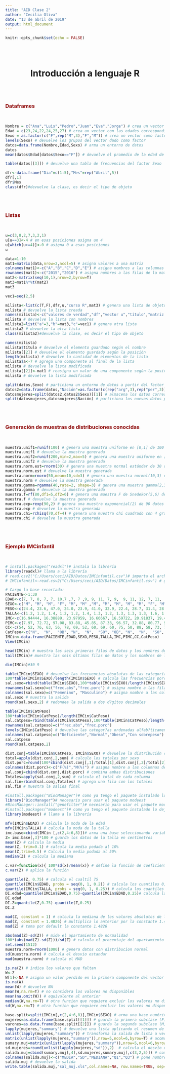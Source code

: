 ```yaml
---
title: "AID Clase 2"
author: "Cecilia Oliva"
date: "13 de abril de 2019"
output: html_document
---
```


```r
knitr::opts_chunk$set(echo = FALSE)
```

<br>
<br>

<center> <h1>Introducción a lenguaje R</h1> </center> 
<br>
<br>

### <span style="color:darkred">Dataframes</span>
<br>
```r


Nombre = c("Ana","Luis","Pedro","Juan","Eva","Jorge") # crea un vector con los nombres
Edad = c(23,24,22,24,25,27) # crea un vector con las edades correspondientes 
Sexo = as.factor(c("F",rep("M",3),"F","M")) # crea un vector como factor con el sexo correspondiente 
levels(Sexo) # devuelve los grupos del vector dado como factor
datos=data.frame(Nombre,Edad,Sexo) # arma un entorno de datos
datos 
mean(datos$Edad[datos$Sexo=="F"]) # devuelve el promedio de la edad de las mujeres

table(datos[[3]]) # devuelve una tabla de frecuencias del factor Sexo

dfr<-data.frame("Dia"=c(1:5),"Mes"=rep("Abril",5))
dfr[,1]
dfr$Mes
class(dfr)#devuelve la clase, es decir el tipo de objeto

```
<br>
<br>

### <span style="color:darkred">Listas</span>
<br>
```r

u=c(3,8,2,7,3,2,1)
u[u==3]<-4 # en esas posiciones asigna un 4   
u[which(u>=4)]<-0 # asigna 0 a esas posiciones
u

data=1:10
mat1=matrix(data,nrow=2,ncol=5) # asigna valores a una matriz
colnames(mat1)<-c("A","B","C","D","E") # asigna nombres a las columnas de la matriz
rownames(mat1)<-c("2015","2016") # asigna nombres a las filas de la matriz
mat2<-matrix(seq(10,1),nrow=2,byrow=T)
mat3=mat1%*%t(mat2)
mat3

vec1=seq(2,5)

milista<-list(c(T,F),dfr,u,"curso R",mat3) # genera una lista de objetos
milista # devuelve la lista creada
names(milista)<-c("valores de verdad","df","vector u","título","matriz 3") # asigna nombres a los elementos de la lista
milista # devuelve la lista con nombres 
milista2=list("a"=3,"b"=mat3,"c"=vec1) # genera otra lista
milista2 # devuelve la otra lista
class(milista2)#devuelve la clase, es decir el tipo de objeto

names(milista)
milista$título # devuelve el elemento guardado según el nombre
milista[[2]] # devuelve el elemento guardado según la posición
length(milista) # devuelve la cantidad de elementos de la lista
milista$a<-7 # agrega una componente al final de la lista
milista # devuelve la lista modificada
milista[[2]]<-mat1 # reasigna un valor de una componente según la posición
milista # devuelve la lista modificada

split(datos,Sexo) # particiona un entorno de datos a partir del factor Sexo
datos2=data.frame(datos,"Nación"=as.factor(c(rep("arg",3),rep("per",3)))) # agrega información al entorno de datos
datosmujeres=split(datos2,datos2$Sexo)[[1]] # almacena los datos correspondientes a la partición por mujeres
split(datosmujeres,datosmujeres$Nación) # particiona los nuevos datos por el factor Nación; es decir, se ha particionado un dataframe por dos factores

```
<br>
<br>

### <span style="color:darkred">Generación de muestras de distribuciones conocidas</span>
<br>
```r

muestra.unif1=runif(100) # genera una muestra uniforme en [0,1] de 100 datos
muestra.unif1 # devuelve la muestra generada
muestra.unif2=runif(200,min=2,max=5) # genera una muestra uniforme en [2,5] de 200 datos
muestra.unif2 # devuelve la muestra generada
muestra.norm.est=rnorm(30) # genera una muestra normal estándar de 30 datos
muestra.norm.est # devuelve la muestra generada
muestra.norm=rnorm(50,mean=10,sd=3) # genera una muestra normal(10,3) de 50 datos
muestra.norm # devuelve la muestra generada
muestra.gamma=rgamma(40,rate=2, shape=3) # genera una muestra gamma(2,3) de 40 datos
muestra.gamma # devuelve la muestra generada
muestra.f=rf(80,df1=5,df2=6) # genera una muestra F de Snedekor(5,6) de 80 datos
muestra.f # devuelve la muestra generada
muestra.exp=rexp(90,2) # genera una muestra exponencial(2) de 90 datos
muestra.exp # devuelve la muestra generada
muestra.chi=rchisq(70,df=4) # genera una muestra chi cuadrado con 4 grados de libertad de 70 datos
muestra.chi # devuelve la muestra generada

```
<br>
<br>

### <span style="color:darkred">Ejemplo IMCinfantil</span>
<br>
```r
# install.packages("readxl")# instala la librería
library(readxl)# llama a la librería
# read.csv2("C:/Users/ceci/AID/Datos/IMCinfantil.csv")# importa el archivo con la base de datos
# IMCinfantil<-read.csv2("C:/Users/ceci/AID/Datos/IMCinfantil.csv") # guarda la base de datos bajo un nombre

# Cargo la base recortada:
PACIENTE<-1:30
EDAD<-c(7, 7, 8, 7, 7, 10,7 ,7, 7 ,9, 9, 11, 7, 9,  9, 11, 12, 7, 11,  6,  8,  8,  7, 10,  7,  8, 10,  7,  9, 10)
SEXO<-c("M", "M", "M", "F", "M", "M" ,"M", "M", "M", "M", "M", "F", "M" ,"M" ,"F" ,"M", "M" ,"M" ,"M" ,"F" ,"F" ,"F", "F","F", "M" ,"M" ,"F", "F" ,"F" ,"M")  
PESO<-c(24.4, 23.6, 47.0, 24.0, 23.9, 41.0, 32.9, 22.4, 28.7, 31.4, 28.9, 51.2, 26.2, 58.5, 23.7, 25.5, 49.7, 39.6,42.5, 21.6, 38.0, 26.6, 20.4, 23.7, 21.4, 45.7, 51.3, 28.0, 26.9, 43.9)
TALLA<-c(1.2, 1.2, 1.4, 1.2, 1.2, 1.4, 1.3, 1.2, 1.3, 1.3, 1.3, 1.6, 1.3, 1.5, 1.3, 1.3, 1.7, 1.3, 1.5, 1.2, 1.3, 1.2, 1.2,1.3, 1.2, 1.4, 1.5, 1.3, 1.3, 1.5)
IMC<-c(16.94444, 16.38889, 23.97959, 16.66667, 16.59722, 20.91837, 19.46746, 15.55556, 16.98225, 18.57988,17.10059, 20.00000, 15.50296, 26.00000, 14.02367, 15.08876, 17.19723, 23.43195, 18.88889, 15.00000,22.48521, 18.47222, 14.16667, 14.02367, 14.86111, 23.31633, 22.80000, 16.56805, 15.91716, 19.51111)
PIMC<-c(7.97, 72.72, 97.08, 83.88, 45.85, 87.33, 96.57, 32.88, 80.77, 92.72, 55.54, 77.77, 70.70, 98.69,  3.25,2.07, 38.08, 98.75, 80.60, 39.97, 96.07, 71.06,  3.44,  2.02, 56.86, 98.99, 90.84, 57.50, 44.77, 84.89)
CC<-c(54, 52, 76, 63, 56, 78, 69, 52, 60, 69, 60, 75, 50, 88, 58, 73, 75, 76, 72, 52, 76, 54, 52, 56, 56, 78, 76, 57, 57, 76)
CatPeso<-c("N",  "N",  "OB", "N",  "N",  "SO", "OB", "N",  "N",  "SO", "N",  "N",  "N",  "OB", "D",  "D",  "N",  "OB","N" , "N",  "OB", "N",  "D",  "D",  "N",  "OB", "SO", "N",  "N",  "N" )
IMCin<-data.frame(PACIENTE,EDAD,SEXO,PESO,TALLA,IMC,PIMC,CC,CatPeso)
View(IMCin)

head(IMCin) # muestra las seis primeras filas de datos y los nombres de las columnas
tail(IMCin)# muestra las seis últimas filas de datos y los nombres de las columnas

dim(IMCin)#30 9

table(IMCin$SEXO) # devuelve las frecuencias absolutas de las categorías de la variable
100*table(IMCin$SEXO)/length(IMCin$SEXO) # calcula las frecuencias porcentuales
sal.sexo=rbind(table(IMCin$SEXO),100*table(IMCin$SEXO)/length(IMCin$SEXO)) # combina las dos frecuencias en una salida
rownames(sal.sexo)=c("frec.abs","frec.porc") # asigna nombre a las filas de la salida
colnames(sal.sexo)=c("Femenino", "Masculino") # asigna nombre a las columnas de la salida
sal.sexo # muestra la salida
round(sal.sexo,2) # redondea la salida a dos d?gitos decimales

table(IMCin$CatPeso)
100*table(IMCin$CatPeso)/length(IMCin$CatPeso)
sal.catpeso=rbind(table(IMCin$CatPeso),100*table(IMCin$CatPeso)/length(IMCin$CatPeso))
rownames(sal.catpeso)=c("frec.abs","frec.porc")
levels(IMCin$CatPeso) # devuelve las categor?as ordenadas alfab?ticamente
colnames(sal.catpeso)=c("Deficiente","Normal","Obeso","Con sobrepeso")
sal.catpeso 
round(sal.catpeso,2)

dist.conj=table(IMCin$CatPeso, IMCin$SEXO) # devuelve la distribución conjunta 
total=apply(dist.conj,2,sum) # calculo los totales por sexo
dist.porc=round(100*cbind(dist.conj[,1]/total[1],dist.conj[,2]/total[2]),2) # calcula la distribución porcentual por sexo
colnames(dist.porc)<-c("F(%)","M(%)") # asigna nombre a las columnas de la distribución porcentual
sal.conj=cbind(dist.conj,dist.porc) # combina ambas distribuciones
Totales=apply(sal.conj,2,sum) # calcula el total de cada columna
sal.fin=rbind(sal.conj,Totales) # agrega una fila con los totales
sal.fin # muestra la salida final

#install.packages("BiocManager")# como ya tengo el paquete instalado lo dejo comentado
library("BiocManager")# necesario para usar el paquete modeest
#BiocManager::install("genefilter")# necesario para usar el paquete modeest
#install.packages("modeest")# como ya tengo el paquete instalado lo dejo comentado
library(modeest) # llama a la librería

mfv(IMCin$EDAD) # calcula la moda de la edad
mfv(IMCin$TALLA) # calcula la moda de la talla
imc.base=cbind(IMCin [,c(2,4:6,8)])# arma una base seleccionando variables numéricas
Z= imc.base[,3]*100 # guarda los datos de la talla en centímetros
mean(Z) # calcula la media
mean(Z, trim=0.1) # calcula la media podada al 10%
mean(Z,trim=0.5) # Calcula la media podada al 50%
median(Z) # calcula la mediana 

c.var=function(x){ 100*sd(x)/mean(x)} # define la función de coeficiente de variación
c.var(Z) # aplica la función 

quantile(Z, 0.75) # calcula el cualtil 75
quantile(IMCin$EDAD, probs = seq(0, 1, 0.2)) # calcula los cuantiles 0, 20, 40, 60, 80 y 100
quantile(IMCin$TALLA, probs = seq(0, 1, 0.25)) # calcula los cuantiles 0, 25, 50, 75 y 100
DI.edad=quantile(IMCin$EDAD,0.75)-quantile(IMCin$EDAD,0.25)# calcula la desviación intercuartil
DI.edad
DI.Z=quantile(Z,0.75)-quantile(Z,0.25)
DI.Z

mad(Z, constant = 1) # calcula la mediana de los valores absolutos de los desvíos
mad(Z, constant = 1.4826) # multiplica lo anterior por la constante 1.4826
mad(Z) # toma por default la constante 1.4826

abs(mad(Z)-sd(Z)) # mide el apartamiento de normalidad
100*(abs(mad(Z)-sd(Z)))/sd(Z) # calcula el procentaje del apartamiento de normalidad
set.seed(1512)
muestra.norm=rnorm(1000) # genera datos con distribucion normal
sd(muestra.norm) # calcula el desvio estandar
mad(muestra.norm) # calcula el MAD

is.na(Z) # indica los valores que faltan
W<-Z 
W[1]<-NA # asigna un valor perdido en la primera componente del vector W
is.na(W)
mean(W) # devuelve NA
mean(W,na.rm=T) # no considera los valores no disponibles
mean(na.omit(W)) # equivalente al anterior
median(W,na.rm=T) # otra funcion que requiere excluir los valores no disponibles
sd(W,na.rm=T) # otra funcion que requiere excluir los valores no disponibles

base.split=split(IMCin[,c(2,4:6,8)],IMCin$SEXO) # arma una base numérica dividida según el sexo
mujeres=as.data.frame(base.split[[1]]) # guarda la primera subclase (F) como dataframe
varones=as.data.frame(base.split[[2]]) # guarda la segunda subclase (M) como dataframe
lapply(mujeres,"summary") # devuelve una lista aplicando el resumen de todas las variables de la base
unlist(lapply(mujeres,"summary")) # transforma la salida de lista a vector
matrix(unlist(lapply(mujeres,"summary")),nrow=5,ncol=6,byrow=T) # acomoda los elementos del vector en una matriz de modo tal que cada variable ocupe una fila
sumary.muj=matrix(unlist(lapply(mujeres,"summary")),nrow=5,ncol=6,byrow=T) # guarda los resúmenes estadísticos
sd.mujeres=round(unlist(lapply(mujeres,"sd")),2)  # calcula el desvío estándar de las variables de interés redondeado a dos dígitos decimales
salida.muj=cbind(sumary.muj[,4],sd.mujeres,sumary.muj[,c(3,2,5)]) # combina las columnas indicadas
colnames(salida.muj)<-c("MEDIA","SD","MEDIANA","Q1","Q3") # pone nombre a las columnas
salida.muj # devuelve la salida
write.table(salida.muj,"sal_muj.xls",col.names=NA, row.names=TRUE, sep="\t",quote=FALSE) # exporta la salida en un archivo excel separado por tabulaciones

```

